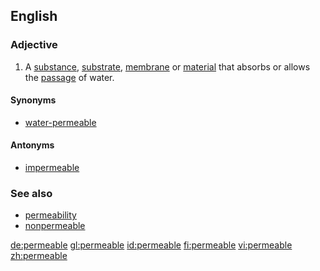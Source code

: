 ==English==

===Adjective===
{{en-adj}}

# A [[substance]], [[substrate]], [[membrane]] or [[material]] that absorbs or allows the [[passage]] of water.

====Synonyms====
*[[water-permeable]]

====Antonyms====
*[[impermeable]]

===See also===
*[[permeability]]
*[[nonpermeable]]

[[de:permeable]]
[[gl:permeable]]
[[id:permeable]]
[[fi:permeable]]
[[vi:permeable]]
[[zh:permeable]]